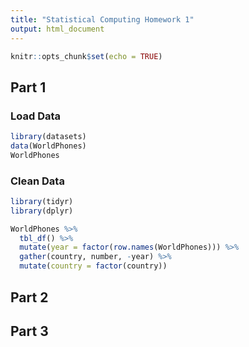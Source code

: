 ```yaml
---
title: "Statistical Computing Homework 1"
output: html_document
---
```


```r
knitr::opts_chunk$set(echo = TRUE)
```

## Part 1

### Load Data
```r
library(datasets)
data(WorldPhones)
WorldPhones
```

### Clean Data
```r
library(tidyr)
library(dplyr)

WorldPhones %>%
  tbl_df() %>%
  mutate(year = factor(row.names(WorldPhones))) %>%
  gather(country, number, -year) %>%
  mutate(country = factor(country))
```

## Part 2


## Part 3